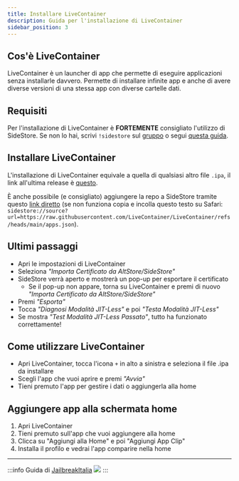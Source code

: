 ```yaml
---
title: Installare LiveContainer
description: Guida per l'installazione di LiveContainer
sidebar_position: 3
---
```


## Cos'è LiveContainer

LiveContainer è un launcher di app che permette di eseguire applicazioni senza installarle davvero. Permette di installare infinite app e anche di avere diverse versioni di una stessa app con diverse cartelle dati.

## Requisiti

Per l'installazione di LiveContainer è **FORTEMENTE** consigliato l'utilizzo di SideStore. Se non lo hai, scrivi ```!sidestore``` sul [gruppo](https://t.me/JailbreakItalia) o segui [questa guida](sidestore.mdx).

## Installare LiveContainer

L'installazione di LiveContainer equivale a quella di qualsiasi altro file ```.ipa```, il link all'ultima release è [questo](https://github.com/LiveContainer/LiveContainer/releases/latest/download/LiveContainer.ipa).

È anche possibile (e consigliato) aggiungere la repo a SideStore tramite questo [link diretto](https://tinyurl.com/LCSideStore) (se non funziona copia e incolla questo testo su Safari: ```sidestore://source?url=https://raw.githubusercontent.com/LiveContainer/LiveContainer/refs/heads/main/apps.json```).

## Ultimi passaggi

* Apri le impostazioni di LiveContainer
* Seleziona *"Importa Certificato da AltStore/SideStore"*
* SideStore verrà aperto e mostrerà un pop-up per esportare il certificato
    * Se il pop-up non appare, torna su LiveContainer e premi di nuovo *"Importa Certificato da AltStore/SideStore"*
* Premi *"Esporta"*
* Tocca *"Diagnosi Modalità JIT-Less"* e poi *"Testa Modalità JIT-Less"*
* Se mostra *"Test Modalità JIT-Less Passato"*, tutto ha funzionato correttamente!

## Come utilizzare LiveContainer

* Apri LiveContainer, tocca l'icona ```+``` in alto a sinistra e seleziona il file .ipa da installare
* Scegli l'app che vuoi aprire e premi *"Avvia"*
* Tieni premuto l'app per gestire i dati o aggiungerla alla home

## Aggiungere app alla schermata home

1. Apri LiveContainer
2. Tieni premuto sull'app che vuoi aggiungere alla home
3. Clicca su "Aggiungi alla Home" e poi "Aggiungi App Clip"
4. Installa il profilo e vedrai l'app comparire nella home 

---
:::info
Guida di [JailbreakItalia](https://t.me/JailbreakItalia) ![](https://upload.wikimedia.org/wikipedia/commons/thumb/8/82/Telegram_logo.svg/15px-Telegram_logo.svg.png)
:::